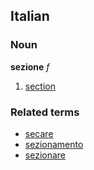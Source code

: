 ==Italian==
===Noun===
'''sezione''' ''f''

# [[section]]

===Related terms===
*[[secare]]
*[[sezionamento]]
*[[sezionare]]